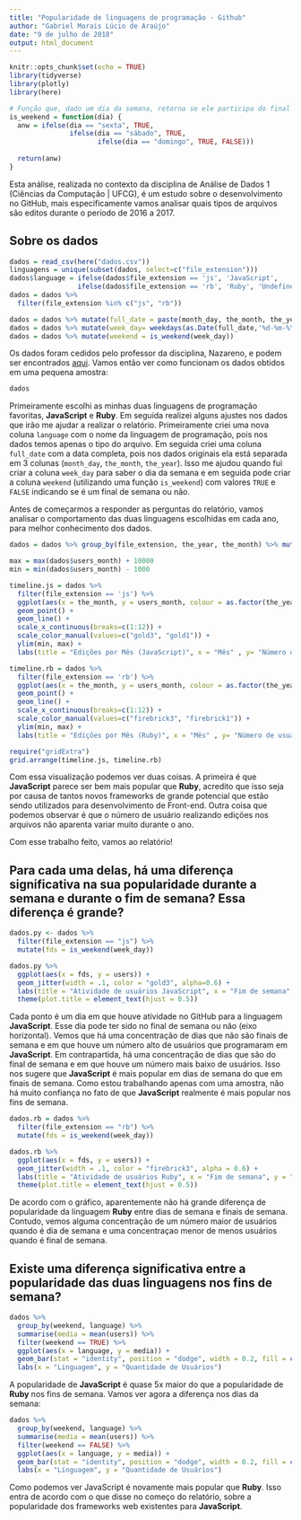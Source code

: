 ```yaml
---
title: "Popularidade de linguagens de programação - Github"
author: "Gabriel Morais Lúcio de Araújo"
date: "9 de julho de 2018"
output: html_document
---
```


```r
knitr::opts_chunk$set(echo = TRUE)
library(tidyverse)
library(plotly)
library(here)
```

```r
# Função que, dado um dia da semana, retorna se ele participa do final de semana ou não.
is_weekend = function(dia) {
  anw = ifelse(dia == "sexta", TRUE,
               ifelse(dia == "sábado", TRUE,
                      ifelse(dia == "domingo", TRUE, FALSE)))
  
  return(anw)
}
```


Esta análise, realizada no contexto da disciplina de Análise de Dados 1 (Ciências da Computação | UFCG), é um estudo sobre o desenvolvimento no GitHub, mais especificamente vamos analisar quais tipos de arquivos são editos durante o período de 2016 a 2017.

## Sobre os dados

```r
dados = read_csv(here("dados.csv"))
linguagens = unique(subset(dados, select=c("file_extension")))
dados$language = ifelse(dados$file_extension == 'js', 'JavaScript',
                 ifelse(dados$file_extension == 'rb', 'Ruby', 'Undefined'))
dados = dados %>%
  filter(file_extension %in% c("js", "rb"))

dados = dados %>% mutate(full_date = paste(month_day, the_month, the_year, sep = '-'))
dados = dados %>% mutate(week_day= weekdays(as.Date(full_date,'%d-%m-%Y')))
dados = dados %>% mutate(weekend = is_weekend(week_day))
```


Os dados foram cedidos pelo professor da disciplina, Nazareno, e podem ser encontrados [aqui]("https://raw.githubusercontent.com/nazareno/fpcc2/master/datasets/github-users-committing-filetypes.csv"). Vamos então ver como funcionam os dados obtidos em uma pequena amostra:

```r
dados
```

Primeiramente escolhi as minhas duas linguagens de programação favoritas, **JavaScript** e **Ruby**. Em seguida realizei alguns ajustes nos dados que irão me ajudar a realizar o relatório. Primeiramente criei uma nova coluna `language` com o nome da linguagem de programação, pois nos dados temos apenas o tipo do arquivo. Em seguida criei uma coluna `full_date` com a data completa, pois nos dados originais ela está separada em 3 colunas (`month_day`, `the_month`, `the_year`). Isso me ajudou quando fui criar a coluna `week_day` para saber o dia da semana e em seguida pode criar a coluna `weekend` (utilizando uma função `is_weekend`) com valores `TRUE` e `FALSE` indicando se é um final de semana ou não.

Antes de começarmos a responder as perguntas do relatório, vamos analisar o comportamento das duas linguagens escolhidas em cada ano, para melhor conhecimento dos dados.

```r
dados = dados %>% group_by(file_extension, the_year, the_month) %>% mutate(users_month = sum(users))

max = max(dados$users_month) + 10000
min = min(dados$users_month) - 1000

timeline.js = dados %>% 
  filter(file_extension == 'js') %>%
  ggplot(aes(x = the_month, y = users_month, colour = as.factor(the_year))) + 
  geom_point() +
  geom_line() +  
  scale_x_continuous(breaks=c(1:12)) + 
  scale_color_manual(values=c("gold3", "gold1")) +
  ylim(min, max) +
  labs(title = "Edições por Mês (JavaScript)", x = "Mês" , y= "Número de usuários", colour="Ano")

timeline.rb = dados %>% 
  filter(file_extension == 'rb') %>%
  ggplot(aes(x = the_month, y = users_month, colour = as.factor(the_year))) + 
  geom_point() +
  geom_line() +  
  scale_x_continuous(breaks=c(1:12)) + 
  scale_color_manual(values=c("firebrick3", "firebrick1")) +
  ylim(min, max) +
  labs(title = "Edições por Mês (Ruby)", x = "Mês" , y= "Número de usuários", colour="Ano")

require("gridExtra")
grid.arrange(timeline.js, timeline.rb)
```

Com essa visualização podemos ver duas coisas. A primeira é que **JavaScript** parece ser bem mais popular que **Ruby**, acredito que isso seja por causa de tantos novos frameworks de grande potencial que estão sendo utilizados para desenvolvimento de Front-end. Outra coisa que podemos observar é que o número de usuário realizando edições nos arquivos não aparenta variar muito durante o ano.

Com esse trabalho feito, vamos ao relatório!

## Para cada uma delas, há uma diferença significativa na sua popularidade durante a semana e durante o fim de semana? Essa diferença é grande?

```r
dados.py <- dados %>%
  filter(file_extension == "js") %>%
  mutate(fds = is_weekend(week_day))

dados.py %>%
  ggplot(aes(x = fds, y = users)) +
  geom_jitter(width = .1, color = "gold3", alpha=0.6) +
  labs(title = "Atividade de usuários JavaScript", x = "Fim de semana", y = "Usuários") +
  theme(plot.title = element_text(hjust = 0.5))
```

Cada ponto é um dia em que houve atividade no GitHub para a linguagem **JavaScript**. Esse dia pode ter sido no final de semana ou não (eixo horizontal). Vemos que há uma concentração de dias que não são finais de semana e em que houve um número alto de usuários que programaram em **JavaScript**. Em contrapartida, há uma concentração de dias que são do final de semana e em que houve um número mais baixo de usuários. Isso nos sugere que **JavaScript** é mais popular em dias de semana do que em finais de semana. Como estou trabalhando apenas com uma amostra, não há muito confiança no fato de que **JavaScript** realmente é mais popular nos fins de semana.

```r
dados.rb = dados %>%
  filter(file_extension == "rb") %>%
  mutate(fds = is_weekend(week_day))

dados.rb %>%
  ggplot(aes(x = fds, y = users)) +
  geom_jitter(width = .1, color = "firebrick3", alpha = 0.6) +
  labs(title = "Atividade de usuários Ruby", x = "Fim de semana", y = "Usuários") +
  theme(plot.title = element_text(hjust = 0.5))
```

De acordo com o gráfico, aparentemente não há grande diferença de popularidade da linguagem **Ruby** entre dias de semana e finais de semana. Contudo, vemos alguma concentração de um número maior de usuários quando é dia de semana e uma concentraçao menor de menos usuários quando é final de semana.

## Existe uma diferença significativa entre a popularidade das duas linguagens nos fins de semana?

```r
dados %>% 
  group_by(weekend, language) %>%
  summarise(media = mean(users)) %>%
  filter(weekend == TRUE) %>%
  ggplot(aes(x = language, y = media)) + 
  geom_bar(stat = "identity", position = "dodge", width = 0.2, fill = c("gold3", "firebrick3")) +
  labs(x = "Linguagem", y = "Quantidade de Usuários")
```

A popularidade de **JavaScript** é quase 5x maior do que a popularidade de **Ruby** nos fins de semana. Vamos ver agora a diferença nos dias da semana:

```r
dados %>% 
  group_by(weekend, language) %>%
  summarise(media = mean(users)) %>%
  filter(weekend == FALSE) %>%
  ggplot(aes(x = language, y = media)) + 
  geom_bar(stat = "identity", position = "dodge", width = 0.2, fill = c("gold3", "firebrick3")) +
  labs(x = "Linguagem", y = "Quantidade de Usuários")
```

Como podemos ver JavaScript é novamente mais popular que **Ruby**. Isso entra de acordo com o que disse no começo do relatório, sobre a popularidade dos frameworks web existentes para **JavaScript**.
